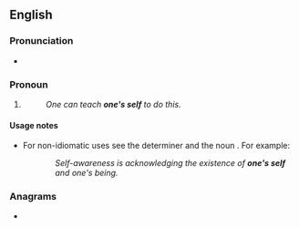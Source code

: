 ==English==

===Pronunciation===
* {{rhymes|en|ɛlf|s=2}}

===Pronoun===
{{head|en|pronoun}}

# {{lb|en|dated}} {{alternative spelling of|en|oneself}}
#: ''One can teach '''one's self''' to do this.''

====Usage notes====
* For non-idiomatic uses see the determiner {{m|en|one's}} and the noun {{m|en|self}}. For example:
:: ''Self-awareness is acknowledging the existence of '''one's self''' and one's being.''

===Anagrams===
* {{anagrams|en|a=eeflnoss|feloness}}